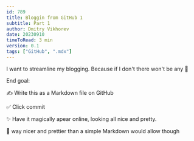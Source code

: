 ```yaml
---
id: 789
title: Bloggin from GitHub 1
subtitle: Part 1
author: Dmitry Vikhorev
date: 20230910
timeToRead: 3 min
version: 0.1
tags: ["GitHub", ".mdx"]
---
```



I want to streamline my blogging. 
Because if I don't there won't be any 📝

End goal:

✍️ Write this as a Markdown file on GitHub

✅ Click commit

✨ Have it magically apear online, looking all nice and pretty. 

🤫 way nicer and prettier than a simple Markdown would allow though

